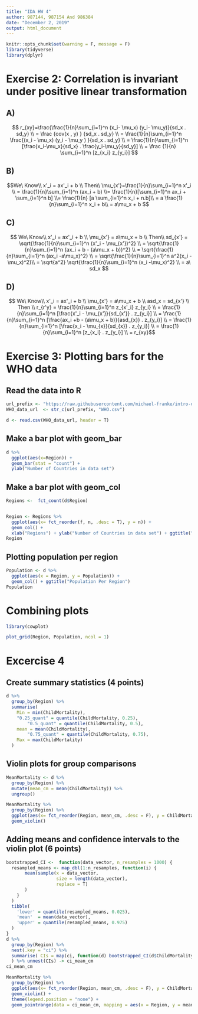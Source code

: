 ---
title: "IDA HW 4"
author: 987144, 987154 And 986384
date: "December 2, 2019"
output: html_document
---

```{r setup, include=FALSE, echo=FALSE}
knitr::opts_chunk$set(warning = F, message = F)
library(tidyverse)
library(dplyr)
```


# Exercise 2:  Correlation is invariant under positive linear transformation


## A)
$$ r_{xy}=\frac{\frac{1}{n}\sum_{i=1}^n (x_i- \mu_x) (y_i- \mu_y)}{sd_x . sd_y} \\ = \frac {cov(x , y)  } {sd_x . sd_y} \\ = \frac{1}{n}\sum_{i=1}^n \frac{(x_i - \mu_x) (y_i - \mu_y ) }{sd_x . sd_y} \\ = \frac{1}{n}\sum_{i=1}^n [\frac{x_i-\mu_x}{sd_x} . \frac{y_i-\mu_y}{sd_y}] \\ = \frac {1}{n} \sum_{i=1}^n [z_{x_i}  z_{y_i}] $$

## B)

$$We\ Know\\ x'_i = ax'_i + b \\ Then\\ \mu_{x'}=\frac{1}{n}\sum_{i=1}^n x'_i \\ = \frac{1}{n}\sum_{i=1}^n (ax_i + b) \\= \frac{1}{n}[\sum_{i=1}^n ax_i + \sum_{i=1}^n b] \\= \frac{1}{n} [a \sum_{i=1}^n x_i + n.b]\\ = a \frac{1}{n}\sum_{i=1}^n x_i + b\\ = a\mu_x + b  $$

## C) 


$$  We\ Know\\ x'_i = ax'_i + b \\ \mu_{x'} = a\mu_x + b \\ Then\\  sd_{x'} = \sqrt{\frac{1}{n}\sum_{i=1}^n (x'_i - \mu_{x'})^2}  \\ = \sqrt{\frac{1}{n}\sum_{i=1}^n (ax_i + b  - (a\mu_x + b))^2} \\ = \sqrt{\frac{1}{n}\sum_{i=1}^n (ax_i -a\mu_x)^2} \\ = \sqrt{\frac{1}{n}\sum_{i=1}^n a^2(x_i -\mu_x)^2}\\ = \sqrt{a^2} \sqrt{\frac{1}{n}\sum_{i=1}^n (x_i -\mu_x)^2} \\ = a\ sd_x $$ 

## D)

$$ We\ Know\\ x'_i = ax'_i + b \\ \mu_{x'} = a\mu_x + b \\ asd_x = sd_{x'} \\ Then \\ r_{r'y} = \frac{1}{n}\sum_{i=1}^n z_{x'_i} z_{y_i} \\ = \frac{1}{n}\sum_{i=1}^n [\frac{x'_i - \mu_{x'}}{sd_{x'}} . z_{y_i}] \\ = \frac{1}{n}\sum_{i=1}^n [\frac{ax_i +b - (a\mu_x + b)}{asd_{x}} . z_{y_i}] \\ = \frac{1}{n}\sum_{i=1}^n [\frac{x_i - \mu_{x}}{sd_{x}} . z_{y_i}] \\ = \frac{1}{n}\sum_{i=1}^n [z_{x_i} . z_{y_i}] \\  = r_{xy}$$




# Exercise 3: Plotting bars for the WHO data
## Read the data into R



```{r}
url_prefix <- "https://raw.githubusercontent.com/michael-franke/intro-data-analysis/master/data_sets/"
WHO_data_url  <- str_c(url_prefix, "WHO.csv")

d <- read.csv(WHO_data_url, header = T) 
```


## Make a bar plot with geom_bar 

```{r}
d %>%
  ggplot(aes(x=Region)) +
  geom_bar(stat = "count") +
  ylab("Number of Countries in data set")
```



## Make a bar plot with geom_col

```{r}
Regions <-  fct_count(d$Region)


Region <- Regions %>%
  ggplot(aes(x= fct_reorder(f, n, .desc = T), y = n)) +
  geom_col() +
  xlab("Regions") + ylab("Number of Countries in data set") + ggtitle("Countries Per Region")
Region
```

## Plotting population per region


```{r}
Population <- d %>%
  ggplot(aes(x = Region, y = Population)) + 
  geom_col() + ggtitle("Population Per Region")
Population
```


# Combining plots

```{r}
library(cowplot)

plot_grid(Region, Population, ncol = 1)

```


# Excercise 4
## Create summary statistics (4 points)

```{r}
d %>%
  group_by(Region) %>%
  summarise(
    Min = min(ChildMortality), 
    "0.25_quant" = quantile(ChildMortality, 0.25),
        "0.5_quant" = quantile(ChildMortality, 0.5),
    mean = mean(ChildMortality),
        "0.75_quant" = quantile(ChildMortality, 0.75),
    Max = max(ChildMortality)
  )
```

## Violin plots for group comparisons 
```{r}
MeanMortality <- d %>%
  group_by(Region) %>%
  mutate(mean_cm = mean(ChildMortality)) %>%
  ungroup()

MeanMortality %>%
  group_by(Region) %>%
  ggplot(aes(x= fct_reorder(Region, mean_cm, .desc = F), y = ChildMortality)) +
  geom_violin()

```

## Adding means and confidence intervals to the violin plot (6 points)


```{r}
bootstrapped_CI <-  function(data_vector, n_resamples = 1000) {
  resampled_means <- map_dbl(1:n_resamples, function(i) {
       mean(sample(x = data_vector, 
                   size = length(data_vector), 
                   replace = T)
       )
    }
  )
  tibble(
    'lower' = quantile(resampled_means, 0.025),
    'mean'  = mean(data_vector),
    'upper' = quantile(resampled_means, 0.975)
  ) 
}
d %>% 
  group_by(Region) %>%
  nest(.key = "ci") %>%
  summarise( CIs = map(ci, function(d) bootstrapped_CI(d$ChildMortality))
  ) %>% unnest(CIs) -> ci_mean_cm
ci_mean_cm

MeanMortality %>%
  group_by(Region) %>%
  ggplot(aes(x= fct_reorder(Region, mean_cm, .desc = F), y = ChildMortality, fill = Region)) +
  geom_violin() +
  theme(legend.position = "none") +
  geom_pointrange(data = ci_mean_cm, mapping = aes(x = Region, y = mean, ymin = lower, ymax = upper))
```
